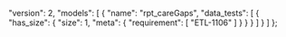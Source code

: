   "version": 2,
  "models": [
    {
      "name": "rpt_careGaps",
      "data_tests": [
        {
          "has_size": {
            "size": 1,
            "meta": {
              "requirement": [
                "ETL-1106"
              ]
            }
          }
        }
      ]
    }
  ]
};
